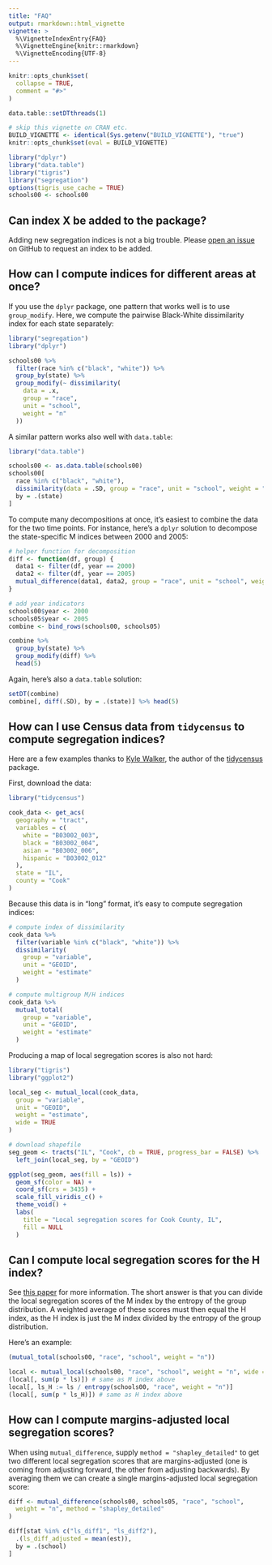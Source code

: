 ```yaml
---
title: "FAQ"
output: rmarkdown::html_vignette
vignette: >
  %\VignetteIndexEntry{FAQ}
  %\VignetteEngine{knitr::rmarkdown}
  %\VignetteEncoding{UTF-8}
---
```


```r
knitr::opts_chunk$set(
  collapse = TRUE,
  comment = "#>"
)

data.table::setDTthreads(1)

# skip this vignette on CRAN etc.
BUILD_VIGNETTE <- identical(Sys.getenv("BUILD_VIGNETTE"), "true")
knitr::opts_chunk$set(eval = BUILD_VIGNETTE)

library("dplyr")
library("data.table")
library("tigris")
library("segregation")
options(tigris_use_cache = TRUE)
schools00 <- schools00
```

## Can index X be added to the package?

Adding new segregation indices is not a big trouble. Please
[open an issue](https://github.com/elbersb/segregation/issues) on GitHub
to request an index to be added.

## How can I compute indices for different areas at once?

If you use the `dplyr` package, one pattern that works well is
to use `group_modify`. Here, we compute the pairwise Black-White
dissimilarity index for each state separately:

```r
library("segregation")
library("dplyr")

schools00 %>%
  filter(race %in% c("black", "white")) %>%
  group_by(state) %>%
  group_modify(~ dissimilarity(
    data = .x,
    group = "race",
    unit = "school",
    weight = "n"
  ))
```

A similar pattern works also well with `data.table`:

```r
library("data.table")

schools00 <- as.data.table(schools00)
schools00[
  race %in% c("black", "white"),
  dissimilarity(data = .SD, group = "race", unit = "school", weight = "n"),
  by = .(state)
]
```

To compute many decompositions at once, it's easiest
to combine the data for the two time points. For instance,
here's a `dplyr` solution to decompose the state-specific
M indices between 2000 and 2005:

```r
# helper function for decomposition
diff <- function(df, group) {
  data1 <- filter(df, year == 2000)
  data2 <- filter(df, year == 2005)
  mutual_difference(data1, data2, group = "race", unit = "school", weight = "n")
}

# add year indicators
schools00$year <- 2000
schools05$year <- 2005
combine <- bind_rows(schools00, schools05)

combine %>%
  group_by(state) %>%
  group_modify(diff) %>%
  head(5)
```

Again, here's also a `data.table` solution:

```r
setDT(combine)
combine[, diff(.SD), by = .(state)] %>% head(5)
```

## How can I use Census data from `tidycensus` to compute segregation indices?

Here are a few examples thanks to [Kyle Walker](https://twitter.com/kyle_e_walker/status/1392188844724809728), the author of the [tidycensus](https://walker-data.com/tidycensus/articles/basic-usage.html) package.

First, download the data:

```r
library("tidycensus")

cook_data <- get_acs(
  geography = "tract",
  variables = c(
    white = "B03002_003",
    black = "B03002_004",
    asian = "B03002_006",
    hispanic = "B03002_012"
  ),
  state = "IL",
  county = "Cook"
)
```

Because this data is in "long" format, it's easy to compute segregation indices:

```r
# compute index of dissimilarity
cook_data %>%
  filter(variable %in% c("black", "white")) %>%
  dissimilarity(
    group = "variable",
    unit = "GEOID",
    weight = "estimate"
  )

# compute multigroup M/H indices
cook_data %>%
  mutual_total(
    group = "variable",
    unit = "GEOID",
    weight = "estimate"
  )
```

Producing a map of local segregation scores is also not hard:

```r
library("tigris")
library("ggplot2")

local_seg <- mutual_local(cook_data,
  group = "variable",
  unit = "GEOID",
  weight = "estimate",
  wide = TRUE
)

# download shapefile
seg_geom <- tracts("IL", "Cook", cb = TRUE, progress_bar = FALSE) %>%
  left_join(local_seg, by = "GEOID")

ggplot(seg_geom, aes(fill = ls)) +
  geom_sf(color = NA) +
  coord_sf(crs = 3435) +
  scale_fill_viridis_c() +
  theme_void() +
  labs(
    title = "Local segregation scores for Cook County, IL",
    fill = NULL
  )
```

## Can I compute local segregation scores for the H index?

See [this paper](https://osf.io/preprints/socarxiv/3juyc) for more information. The short
answer is that you can divide the local segregation scores of the M index by the entropy
of the group distribution. A weighted average of these scores must then equal the H index, as
the H index is just the M index divided by the entropy of the group distribution.

Here's an example:

```r
(mutual_total(schools00, "race", "school", weight = "n"))

local <- mutual_local(schools00, "race", "school", weight = "n", wide = TRUE)
(local[, sum(p * ls)]) # same as M index above
local[, ls_H := ls / entropy(schools00, "race", weight = "n")]
(local[, sum(p * ls_H)]) # same as H index above
```


## How can I compute margins-adjusted local segregation scores?

When using `mutual_difference`, supply `method = "shapley_detailed"`
to get two different local segregation scores that are margins-adjusted 
(one is coming from adjusting forward, the other from adjusting
backwards). By averaging them we can create a single margins-adjusted 
local segregation score:

```r
diff <- mutual_difference(schools00, schools05, "race", "school",
  weight = "n", method = "shapley_detailed"
)

diff[stat %in% c("ls_diff1", "ls_diff2"),
  .(ls_diff_adjusted = mean(est)),
  by = .(school)
]
```
